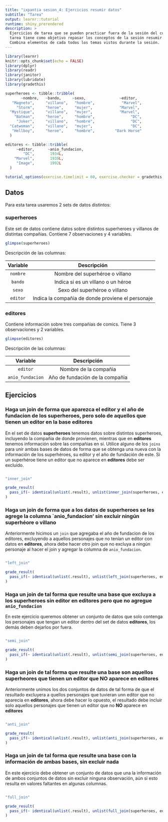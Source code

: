 ```yaml
---
title: "ixpantia sesion_4: Ejercicios resumir datos"
subtitle: "Tarea"
output: learnr::tutorial
runtime: shiny_prerendered
description: >
  Ejercicios de tarea que se pueden practicar fuera de la sesión del curso. Esta
  tarea tiene como objetivo repasar los conceptos de la sesión resumir datos.
  Combina elementos de cada todos los temas vistos durante la sesión.
---
```


```r
library(learnr)
knitr::opts_chunk$set(echo = FALSE)
library(dplyr)
library(readr)
library(janitor)
library(lubridate)
library(gradethis)

superheroes <- tibble::tribble(
       ~nombre,   ~bando,     ~sexo,               ~editor,
   "Magneto",     "villano",   "hombre",            "Marvel",
     "Storm",     "heroe",     "mujer",            "Marvel",
  "Mystique",     "villano",   "mujer",            "Marvel",
    "Batman",     "heroe",     "hombre",                "DC",
     "Joker",     "villano",   "hombre",                "DC",
  "Catwoman",     "villano",   "mujer",                 "DC",
   "Hellboy",     "heroe",     "hombre",         "Dark Horse"
  )

editores <- tibble::tribble(
     ~editor,      ~anio_fundacion,
        "DC",       1934L,
    "Marvel",       1939L,
     "Image",       1992L
  )

tutorial_options(exercise.timelimit = 60, exercise.checker = gradethis::grade_learnr)
```

## Datos

Para esta tarea usaremos 2 sets de datos distintos: 

### **superheroes**

Este set de datos contiene datos sobre distintos superheroes y villanos de distintas compañias. Contiene 7 observaciones y 4 variables. 
```r
glimpse(superheroes)
```

Descripción de las columnas:

| Variable   | Descripción                      |
|:----------:|:--------------------------------:|
| `nombre`    | Nombre del superhéroe o villano  |
| `bando`     | Indica si es un villano o un héroe   |
| `sexo`      | Sexo del superhéroe o villano  |
| `editor`    | Indica la compañia de donde proviene el personaje |


### **editores**

Contiene información sobre tres compañias de comics. Tiene 3 observaciones y 2 variables. 
```r
glimpse(editores)
```

Descripción de las columnas:

| Variable   | Descripción                      |
|:----------:|:--------------------------------:|
| `editor`    | Nombre de la compañia |
| `anio_fundacion`  | Año de fundación de la compañia |



## Ejercicios 

### Haga un join de forma que aparezca el editor y el año de fundacion de los superheroes, pero solo de aquellos que tienen un editor en la base editores

En el set de datos **superheroes** tenemos datos sobre distintos superheroes, incluyendo la compañia de donde provienen, mientras que en **editores** tenemos información sobre las compañias en sí. Utilice alguno de los `joins` para unir ambas bases de datos de forma que se obtenga una nueva con la información de los superhéroes, su editor y el año de fundación de este. Si un superhéroe tiene un editor que no aparece en **editores** debe ser excluido.
```r

```

```r
"inner_join"
```

```r
grade_result(
  pass_if(~ identical(unlist(.result), unlist(inner_join(superheroes, editores))), "Excelente!")
)
```



### Haga un join de forma que a los datos de **superheroes** se les agrege la columna `anio_fundacion' sin excluir ningún superhéore o villano

Anteriormente hicimos un `join` que agregaba el año de fundacion de los editores, excluyendo a aquellos personajes que no tenían un editor con datos en **editores**, ahora debe hacer otro join que no excluya a ningún personaje al hacer el join y agregar la columna de `anio_fundacion`.

```r

```

```r
"left_join"
```

```r
grade_result(
  pass_if(~ identical(unlist(.result), unlist(left_join(superheroes, editores))), "Muy bien!")
)
```



### Haga un join de tal forma que resulte una base que excluya a los superheroes sin editor en **editores** pero que no agregue `anio_fundacion`

En este ejercicio queremos obtener un conjunto de datos que solo contenga los personajes que tengan un editor dentro del set de datos **editores**, los demás deben dejarlos por fuera. 
```r

```

```r
"semi_join"
```

```r
grade_result(
  pass_if(~ identical(unlist(.result), unlist(semi_join(superheroes, editores))), "Muy bien!")
)
```


### Haga un join de tal forma que resulte una base son aquellos superheores que tienen un editor que **NO** aparece en **editores**

Anteriormente unimos los dos conjuntos de datos de tal forma de que el resultado excluyera a quellos personajes que tuvieran unn editor que no aparecía en **editores**, ahora debe hacer lo opuesto, el resultado debe incluir solo aquellos personajes que tienen un editor que no **NO** aparece en **editores**
```r

```

```r
"anti_join"
```

```r
grade_result(
  pass_if(~ identical(unlist(.result), unlist(anti_join(superheroes, editores))), "Muy bien!")
)
```


### Haga un join de tal forma que resulte una base con la información de ambas bases, sin excluir nada

En este ejercicio debe obtener un conjunto de datos que una la información de ambos conjuntos de datos sin excluir ninguna observación, aún si esto resulta en valores faltantes en algunas columnas. 
```r

```

```r
"full_join"
```

```r
grade_result(
  pass_if(~ identical(unlist(.result), unlist(full_join(superheroes, editores))), "Muy bien!")
)
```


